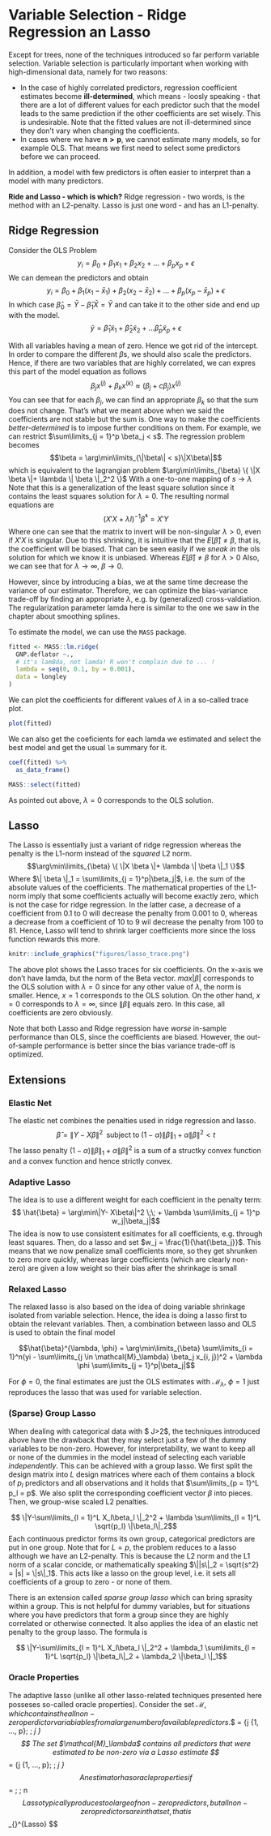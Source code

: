 # Variable Selection - Ridge Regression an Lasso

Except for trees, none of the techniques introduced so far perform variable
selection. Variable selection is particularly important when working with 
high-dimensional data, namely for two reasons:

* In the case of highly correlated predictors, regression
  coefficient estimates become **ill-determined**, which means - loosly 
  speaking - that there are a lot of different values for each predictor such that the 
  model leads to the same prediction if the other coefficients are set wisely. 
  This is undesirable. Note that the fitted values are not ill-determined since
  they don't vary when changing the coefficients.
* In cases where we have **$\mathbf{n}> \mathbf{p}$**, we cannot estimate 
  many models, so for example OLS. That means we first need to select some
  predictors before we can proceed. 
  
In addition, a model with few predictors is often easier to interpret than a
model with many predictors.

**Ride and Lasso - which is which?** Ridge regression - two words, is the method
with an L2-penalty. Lasso is just one word - and has an L1-penalty.

## Ridge Regression
Consider the OLS Problem
$$y_i = \beta_0 + \beta_1 x_1 + \beta_2 x_2 + ... + \beta_p x_p +  \epsilon$$
We can demean the predictors and obtain
$$y_i = \beta_0 + \beta_1(x_1 - \bar{x}_1) + \beta_2(x_2 - \bar{x}_2) + ... 
+ \beta_p(x_p - \bar{x}_p) + \epsilon$$
In which case $\hat{\beta}_0 = \bar{Y} - \hat{\beta}_1\bar{X} = \bar{Y}$ and can
take it to the other side and end up with the model.
$$\tilde{y} = \hat{\beta}_1 \tilde{x}_1 + \hat{\beta}_2 \tilde{x}_2 + 
... \hat{\beta}_p \tilde{x}_p +\epsilon$$ 

With all variables having a mean of zero. Hence we got rid of the intercept. In
order to compare the different $\beta$s, we should also scale the predictors.
Hence, if there are two variables that are highly correlated, we can expres
this part of the model equation as follows
$$ \beta_j x^{(j)} + \beta_k x^{(k)} \approx (\beta_j + c \beta_j ) x^{(j)}$$
You can see that for each $\beta_j$, we can find an appropriate $\beta_k$ so that 
the sum does not change. That's what we meant above when we said the 
coefficients are not stable but the sum is.
One way to make the coefficients *better-determined* is to impose further 
conditions on them. For example, we can restrict 
$\sum\limits_{j = 1}^p \beta_j < s$. The regression problem becomes
$$\beta = \arg\min\limits_{\|\beta\| < s}\|X\beta\|$$ 
which is equivalent to the lagrangian problem
$\arg\min\limits_{\beta} \{ \|X \beta \|+ \lambda \| \beta \|_2^2 \}$
With a one-to-one mapping of $s \rightarrow \lambda$ Note that this is a 
generalization of the least square solution since it contains the least squares
solution for $\lambda = 0$. 
The resulting normal equations are 
$$(X'X + \lambda I)^{-1}\hat{\beta}^* = X'Y$$
Where one can see that the matrix to invert will be non-singular $\lambda > 0$,
even if $X'X$ is singular.
Due to this shrinking, it is intuitive that the $E[\hat{\beta}] \neq \beta$, 
that is, the coefficient will be biased. That can be seen easily if we
*sneak in* the ols solution for which we know it is unbiased.
\begin{equation}
\begin{split}

(E[\hat{\beta}] = & E[(X'X + \lambda I)^{-1}X'y]) \\
& E[(X'X + \lambda I)^{-1} (X'X)(X'X)^{-1}X'y] \\
& E[(X'X + \lambda I)^{-1} (X'X)\beta^{ols}] \\
& (X'X + \lambda I)^{-1} (X'X)\beta^{ols}
\end{split}
\end{equation}
Whereas $E[\hat{\beta}] \neq \beta$ for $\lambda > 0$ Also, we can see that for 
$\lambda \rightarrow \infty$, $\beta \rightarrow 0$.

However, since by introducing a bias, we at the same time decrease the 
variance of our estimator. Therefore, we can optimize the bias-variance 
trade-off by finding an appropriate $\lambda$, e.g. by (generalized) 
cross-valdiation. The regularization parameter lamda here is similar to the one
we saw in the chapter about smoothing splines.

To estimate the model, we can use the `MASS` package.
```r
fitted <- MASS::lm.ridge(
  GNP.deflator ~., 
  # it's lamBda, not lamda! R won't complain due to ... !
  lambda = seq(0, 0.1, by = 0.001), 
  data = longley
)
```

We can plot the coefficients for different values of $\lambda$ in a so-called
trace plot.

```r
plot(fitted)
```

We can also get the coeficients for each lamda we estimated and select the 
best model and get the usual `lm` summary for it.
```r
coef(fitted) %>%
  as_data_frame()

MASS::select(fitted)

```

As pointed out above, $\lambda = 0$ corresponds to the OLS solution.


## Lasso 
The Lasso is essentially just a variant of ridge regression whereas the penalty
is the L1-norm instead of the *squared* L2 norm.
$$\arg\min\limits_{\beta} \{ \|X \beta \|+ \lambda \| \beta \|_1 \}$$
Where $\| \beta \|_1 = \sum\limits_{j = 1}^p|\beta_j|$, i.e. the sum of the 
absolute values of the coefficients. The mathematical properties of the L1-norm
imply that some coefficients actually will become exactly zero, which is not the 
case for ridge regression. In the latter case, a decrease of a coefficient 
from $0.1$ to $0$ will decrease the penalty from $0.001$ to $0$, whereas
a decrease from a coefficient of $10$ to $9$ wil decrease the penalty from 
$100$ to $81$. Hence, Lasso will tend to shrink larger coefficients more
since the loss function rewards this more. 

```r
knitr::include_graphics("figures/lasso_trace.png")
```

The above plot shows the Lasso traces for six coefficients. On the x-axis
we don't have lamda, but the norm of the Beta vector. $max |\beta|$ corresponds
to the OLS solution with $\lambda = 0$ since for any other value of $\lambda$,
the norm is smaller. Hence, $x = 1$ corresponds to the OLS solution. On the
other hand, $x = 0$ corresponds to $\lambda = \infty$, since $\|\beta\|$ equals
zero. In this case, all coefficients are zero obviously. 


Note that both Lasso and Ridge regression have *worse* in-sample performance
than OLS, since the coefficients are biased. However, the out-of-sample 
performance is better since the bias variance trade-off is optimized.


## Extensions

### Elastic Net
The elastic net combines the penalties used in ridge regression and lasso.
$$ \hat{\beta} =  \|Y- X\beta\|^2 \;\; \text{subject to}\; (1 - \alpha) \|\beta\|_1 + \alpha \|\beta\|^2 <t$$
The lasso penalty $(1 - \alpha) \|\beta\|_1 + \alpha \|\beta\|^2$ is a sum 
of a structky convex function and a convex function and hence strictly convex.

### Adaptive Lasso
The idea is to use a different weight for each coefficient in the penalty term:
$$ \hat{\beta} =  \arg\min\|Y- X\beta\|^2 \;\; + \lambda \sum\limits_{j = 1}^p w_j|\beta_j|$$
The idea is now to use consistent esitimates for all coefficients, e.g. through
least squares. Then, do a
lasso and set $w_j = \frac{1}{\hat{\beta_j}}$. This means that we now 
penalize small coefficients more, so they get shrunken to zero more quickly,
whereas large coefficients (which are clearly non-zero) are given a low 
weight so their bias after the shrinkage is small 

### Relaxed Lasso

The relaxed lasso is also based on the idea of doing variable shrinkage 
isolated from variable selection. Hence, the idea is doing a lasso first 
to obtain the relevant variables. Then, a combination between lasso and OLS 
is used to obtain the final model

$$\hat{\beta}^{\lambda, \phi} = \arg\min\limits_{\beta} \sum\limits_{i = 1}^n(yi - 
\sum\limits_{j \in \mathcal{M}_\lambda} \beta_j x_{i, j})^2 + 
\lambda \phi \sum\limits_{j = 1}^p|\beta_j|$$

For $\phi = 0$, the final estimates are just the OLS estimates with 
$\mathcal{M}_\lambda$, $\phi = 1$ just reproduces the lasso that was used
for variable selection.

### (Sparse) Group Lasso
When dealing with categorical data with $ J>2$, the techniques introduced
above have the drawback that they may select just a few of the dummy variables
to be non-zero. However, for interpretability, we want to keep all or none
of the dummies in the model instead of selecting each variable *independently*.
This can be achieved with a group lasso. We first split the design matrix
into $L$ design matrices where each of them contains a block of 
$p_l$ predictors and all observations and it holds that 
$\sum\limits_{p = 1}^L p_l = p$. We also split the corresponding 
coefficient vector $\beta$ into pieces. Then, we group-wise scaled L2 penalties.

$$ \|Y-\sum\limits_{l = 1}^L X_l\beta_l \|_2^2 + 
\lambda \sum\limits_{l = 1}^L \sqrt{p_l} \|\beta_l\|_2$$
Each continuous predictor forms its own group, categorical predictors are put
in one group. Note that for $L = p$, the problem reduces to a lasso  
although we have an L2-penalty. This is because the L2 norm and the L1 norm 
of a scalar concide, or mathematically speaking
$\||s\|_2 = \sqrt{s^2} = |s| = \|s\|_1$.
This acts like a lasso on the group level, i.e. it sets all coefficients of 
a group to zero - or none of them. 

There is an extension called 
*sparse group lasso* which can bring sprasity within a group. This is not 
helpful for dummy variables, but for situations where you have predictors
that form a group since they are highly correlated or otherwise connected.
It also applies the idea of an elastic net penalty to the group lasso. The 
formula is

$$ \|Y-\sum\limits_{l = 1}^L X_l\beta_l \|_2^2 + 
\lambda_1 \sum\limits_{l = 1}^L \sqrt{p_l} \|\beta_l\|_2 + 
\lambda_2 \|\beta_l \|_1$$


### Oracle Properties
The adaptive lasso (unlike all other lasso-related techniques presented here
posseses so-called oracle properties). 
Consider the set $\mathcal{M}, which contains the all non-zero perdictor
variabiables from a large number of available predictors.
$$ \mathcal{M} = \{j \in \{1, ..., p\}; \; \beta_j \neq 0\}$$
The set $\mathcal{M}_\lambda$ contains all predictors that were estimated 
to be non-zero via a Lasso estimate
$$ \mathcal{M}_\lambda = \{j \in \{1, ..., p\}; \; \hat{\beta}_j \neq 0\}$$
An estimator has oracle properties if 
$$ \mathcal{M}_\lambda =\mathcal{M} \; \text{for} \; n \rightarrow \infty$$
Lasso typically produces too large of non-zero predictors, but all non-zero
predictors are in that set, that is
$$  \mathcal{M}_{\lambda}^{Lasso} \supset \mathcal{M} $$
